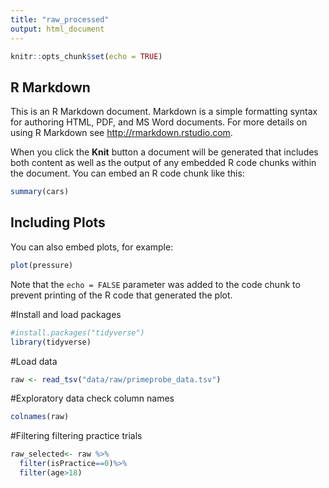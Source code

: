 ```yaml
---
title: "raw_processed"
output: html_document
---
```


```r
knitr::opts_chunk$set(echo = TRUE)

```

## R Markdown

This is an R Markdown document. Markdown is a simple formatting syntax for authoring HTML, PDF, and MS Word documents. For more details on using R Markdown see <http://rmarkdown.rstudio.com>.

When you click the **Knit** button a document will be generated that includes both content as well as the output of any embedded R code chunks within the document. You can embed an R code chunk like this:

```r
summary(cars)
```

## Including Plots

You can also embed plots, for example:

```r
plot(pressure)
```

Note that the `echo = FALSE` parameter was added to the code chunk to prevent printing of the R code that generated the plot.

#Install and load packages
```r
#install.packages("tidyverse")
library(tidyverse)
```

#Load data
```r
raw <- read_tsv("data/raw/primeprobe_data.tsv")
```
#Exploratory data
check column names
```r
colnames(raw)
```
#Filtering
filtering practice trials
```r
raw_selected<- raw %>%
  filter(isPractice==0)%>%
  filter(age>18)
```
```r


```

